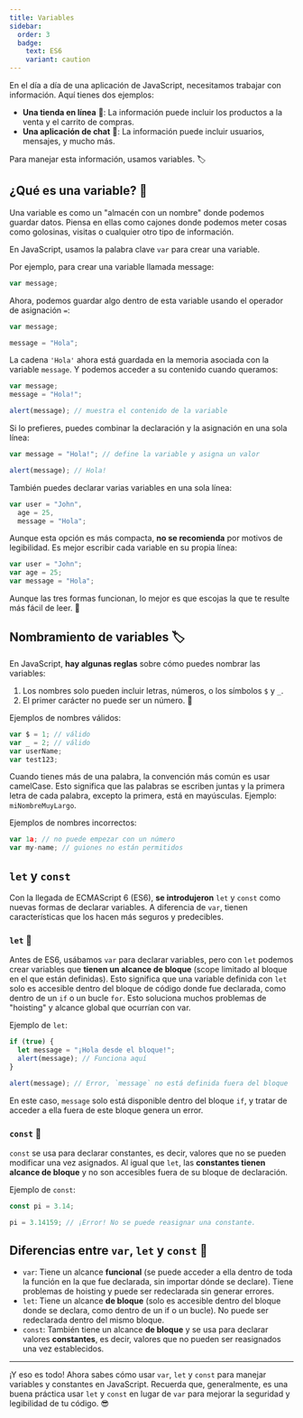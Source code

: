 ```yaml
---
title: Variables
sidebar:
  order: 3
  badge:
    text: ES6
    variant: caution
---
```



En el día a día de una aplicación de JavaScript, necesitamos trabajar con información. Aquí tienes dos ejemplos:

- **Una tienda en línea** 🛒: La información puede incluir los productos a la venta y el carrito de compras.
- **Una aplicación de chat** 💬: La información puede incluir usuarios, mensajes, y mucho más.

Para manejar esta información, usamos variables. 🏷️

## ¿Qué es una variable? 🤔

Una variable es como un "almacén con un nombre" donde podemos guardar datos. Piensa en ellas como cajones donde podemos meter cosas como golosinas, visitas o cualquier otro tipo de información.

En JavaScript, usamos la palabra clave `var` para crear una variable.

Por ejemplo, para crear una variable llamada message:

```js
var message;
```

Ahora, podemos guardar algo dentro de esta variable usando el operador de asignación `=`:

```js
var message;

message = "Hola";
```

La cadena `'Hola'` ahora está guardada en la memoria asociada con la variable `message`. Y podemos acceder a su contenido cuando queramos:

```js
var message;
message = "Hola!";

alert(message); // muestra el contenido de la variable
```

Si lo prefieres, puedes combinar la declaración y la asignación en una sola línea:

```js
var message = "Hola!"; // define la variable y asigna un valor

alert(message); // Hola!
```

También puedes declarar varias variables en una sola línea:

```js
var user = "John",
  age = 25,
  message = "Hola";
```

Aunque esta opción es más compacta, **no se recomienda** por motivos de legibilidad. Es mejor escribir cada variable en su propia línea:

```js
var user = "John";
var age = 25;
var message = "Hola";
```

Aunque las tres formas funcionan, lo mejor es que escojas la que te resulte más fácil de leer. 🧐

## Nombramiento de variables 🏷️

En JavaScript, **hay algunas reglas** sobre cómo puedes nombrar las variables:

1. Los nombres solo pueden incluir letras, números, o los símbolos `$` y `_`.
2. El primer carácter no puede ser un número. 🚫

Ejemplos de nombres válidos:

```js
var $ = 1; // válido
var _ = 2; // válido
var userName;
var test123;
```

Cuando tienes más de una palabra, la convención más común es usar camelCase. Esto significa que las palabras se escriben juntas y la primera letra de cada palabra, excepto la primera, está en mayúsculas. Ejemplo: `miNombreMuyLargo`.

Ejemplos de nombres incorrectos:

```js
var 1a; // no puede empezar con un número
var my-name; // guiones no están permitidos
```

## `let` y `const` <Badge text="ES6" variant="caution" />

Con la llegada de ECMAScript 6 (ES6), **se introdujeron** `let` y `const` como nuevas formas de declarar variables. A diferencia de `var`, tienen características que los hacen más seguros y predecibles.

### `let` 🔄

Antes de ES6, usábamos `var` para declarar variables, pero con `let` podemos crear variables que **tienen un alcance de bloque** (scope limitado al bloque en el que están definidas). Esto significa que una variable definida con `let` solo es accesible dentro del bloque de código donde fue declarada, como dentro de un `if` o un bucle `for`. Esto soluciona muchos problemas de "hoisting" y alcance global que ocurrían con var.

Ejemplo de `let`:

```js
if (true) {
  let message = "¡Hola desde el bloque!";
  alert(message); // Funciona aquí
}

alert(message); // Error, `message` no está definida fuera del bloque
```

En este caso, `message` solo está disponible dentro del bloque `if`, y tratar de acceder a ella fuera de este bloque genera un error.

### `const` 🔐

`const` se usa para declarar constantes, es decir, valores que no se pueden modificar una vez asignados. Al igual que `let`, las **constantes tienen alcance de bloque** y no son accesibles fuera de su bloque de declaración.

Ejemplo de `const`:

```js
const pi = 3.14;

pi = 3.14159; // ¡Error! No se puede reasignar una constante.
```

## Diferencias entre `var`, `let` y `const` 🤔

- `var`: Tiene un alcance **funcional** (se puede acceder a ella dentro de toda la función en la que fue declarada, sin importar dónde se declare). Tiene problemas de hoisting y puede ser redeclarada sin generar errores.
- `let`: Tiene un alcance **de bloque** (solo es accesible dentro del bloque donde se declara, como dentro de un if o un bucle). No puede ser redeclarada dentro del mismo bloque.
- `const`: También tiene un alcance **de bloque** y se usa para declarar valores **constantes**, es decir, valores que no pueden ser reasignados una vez establecidos.

---

¡Y eso es todo! Ahora sabes cómo usar `var`, `let` y `const` para manejar variables y constantes en JavaScript. Recuerda que, generalmente, es una buena práctica usar `let` y `const` en lugar de `var` para mejorar la seguridad y legibilidad de tu código. 😎
